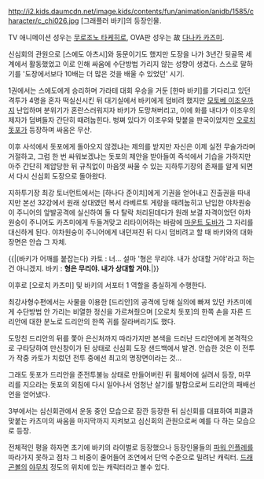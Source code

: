 http://i2.kids.daumcdn.net/image.kids/contents/fun/animation/anidb/1585/character/c_chi026.jpg
[그래플러 바키]의 등장인물.

TV 애니메이션 성우는 [[무로조노 타케히로]], OVA판 성우는 故 [[다나카 카즈미]].

신심회의 관원으로 [스에도 아츠시]와 동문이기도 했지만 도장을 나가 3년간 뒷골목 세계에서 활동했었고 이로 인해 싸움에 수단방법 가리지 않는 성향이 생겼다. 스스로 말하기를 '도장에서보다 10배는 더 많은 것을 배울 수 있었던' 시기.

1권에서는 스에도에게 승리하며 가라테 대회 우승을 거둔 [한마 바키]를 기다리고 있던 격투가 4명을 혼자 떡실신시킨 뒤 대기실에서 바키에게 덤비려 했지만 [[모토베 이조우]]까지 난입하며 분위기가 혼란스러워지자 바키가 도망쳐버리고, 이에 화를 내다가 이조우의 제자가 덤벼들자 간단히 때려눕힌다. 벙쪄 있다가 이조우와 맞붙을 판국이었지만 [[오로치 돗포]]가 등장하며 싸움은 무산.

이후 사석에서 돗포에게 돌아오지 않겠냐는 제의를 받지만 자신은 이제 실전 무술가라며 거절하고, 그럼 한 번 싸워보겠냐는 돗포의 제안을 받아들여 즉석에서 기습을 가하지만 아주 간단히 제압당한 뒤 규칙없이 마음껏 싸울 수 있는 지하투기장의 존재를 알게 되면서 다시 신심회 도장으로 돌아왔다.

지하투기장 최강 토너먼트에서는 [하나다 준이치]에게 기권을 얻어내고 진출권을 따내지만 본선 32강에서 원래 상대였던 복서 라베르토 게랑을 때려눕히고 난입한 야차원숭이 주니어의 앞발공격에 실신하여 둘 다 탈락 처리된데다가 원래 보결 자격이었던 야차원숭이 주니어도 카츠미에게 두들겨맞고 리타이어하는 바람에 [[마운트 도바]]가 그 자리를 대신하게 된다. 야차원숭이 주니어에게 내던져진 뒤 다시 덤비려고 할 때 바키와의 대화 장면은 안습 그 자체.

{{|(바키가 어깨를 붙잡는다)
카토 : 너... 설마 '형은 무리야. 내가 상대할 거야'라고 하는 건 아니겠지.
바키 : '''형은 무리야. 내가 상대할 거야.'''|}}

이후로 [오로치 카츠미] 및 바키의 서포터 1 역할을 충실하게 수행한다. 

최강사형수편에서는 사물을 이용한 [드리안]의 공격에 당해 실의에 빠져 있던 카츠미에게 수단방법 안 가리는 비열한 정신을 가르쳐줬으며 [오로치 돗포]의 한쪽 손을 자른 드리안에 대한 분노로 드리안의 한쪽 귀를 잘라버리기도 했다.

도망친 드리안의 뒤를 쫓아 은신처까지 따라가지만 본색을 드러난 드리안에게 본격적으로 구타당하여 만신창이가 된 상태로 신심회 도장 샌드백에서 발견. 안습한 것은 이 전투가 작중 카토가 치렀던 전투 중에선 최고의 명장면이라는 것...

그래도 돗포가 드리안을 준전투불능 상태로 만들어버린 뒤 휠체어에 실려서 등장, 마무리를 지으라는 돗포의 외침에 다시 일어나서 엄청난 살기를 발함으로써 드리안의 패배선언을 얻어냈다.

3부에서는 심신회관에서 운동 중인 모습으로 잠깐 등장한 뒤 심신회를 대표하여 피클과 맞붙는 카츠미의 싸움을 마지막까지 지켜보고 심신회의 관원으로써 예를 다 하는 모습으로 등장.

전체적인 평을 하자면 초기에 바키의 라이벌로 등장했으나 등장인물들의 [[파워 인플레]]를 따라가지 못하고 점차 그 비중이 줄어들어 조연에서 단역 수준으로 밀려난 캐릭터. [[드래곤볼]]의 [[야무치]] 정도의 위치에 있는 캐릭터라고 볼수 있다.
